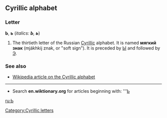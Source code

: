 ==Cyrillic alphabet==
===Letter===
'''Ь''', '''ь''' (''italics: '''Ь''', '''ь''''')

#The thirtieth letter of the Russian [[Cyrillic]] alphabet. It is named '''мягкий знак''' (mjákhkij znak, or "soft sign"). It is preceded by [[Ы]] and followed by [[Э]].

===See also===
*[[w:Cyrillic alphabet|Wikipedia article on the Cyrillic alphabet]]

----

*Search '''en.wiktionary.org''' for articles beginning with: '''[http://wiktionary.org/w/wiki.phtml?title=Special:Allpages&from=Ь Ь]

[[ru:Ь]]
[[Category:Cyrillic letters]]